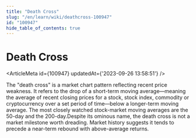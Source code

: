 ```yaml
---
title: "Death Cross"
slug: "/en/learn/wiki/deathcross-100947"
id: "100947"
hide_table_of_contents: true
---
```



# Death Cross

<ArticleMeta id={100947} updatedAt={'2023-09-26 13:58:51'} />
<div className='border-solid border-b border-t-0 my-4 border-[var(--ifm-color-gray-300)]' />

The "death cross" is a market chart pattern reflecting recent price weakness. It refers to the drop of a short-term moving average—meaning the average of recent closing prices for a stock, stock index, commodity or cryptocurrency over a set period of time—below a longer-term moving average. The most closely watched stock-market moving averages are the 50-day and the 200-day.Despite its ominous name, the death cross is not a market milestone worth dreading. Market history suggests it tends to precede a near-term rebound with above-average returns.
